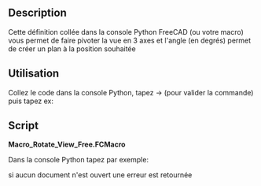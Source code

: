<languages/>
{{Macro
|Name=Rotate View Free
|Translate=Rotation Libre
|Icon=Text_console_python.png
|Description=Cette Commande collée dans la console Python FreeCAD vous permet de faire pivoter la vue en 3 axes et l'angle (en degrés) et permet de créer un plan à la position souhaitée
|Author=Yorik
|Version=01.00
|Date=2010-11-17
|FCVersion=All
|SeeAlso=[[Macro Rotate View/fr|Macro Rotate View]] [[File:Macro Rotate View view 90 Degrees.png|24px]]<br />[[Macro_Rotate_ViewAxonometric/fr|Macro_Rotate_ViewAxonometric]] [[File:Macro_Rotate_View_with_Y_pointing_upwards_.png|24px]] [[File:Macro_Rotate_View_with_Z_pointing_upwards_.png|24px]]
}}

==Description==

Cette définition collée dans la console Python FreeCAD (ou votre macro) vous permet de faire pivoter la vue en 3 axes et l'angle (en degrés) permet de créer un plan à la position souhaitée

<span id="Usage"></span>
==Utilisation==

Collez le code dans la console Python, tapez {{KEY|Enter}} → {{KEY|Enter}} (pour valider la commande) puis tapez ex: {{ColoredText|{{Emphasis|RotateView(0,1,0,45)}} }}
==Script==

'''Macro_Rotate_View_Free.FCMacro'''

{{MacroCode|code=
#Paste in the Python console and tip ex:
#RotateView(0,1,0,45)
def RotateView(axisX=1.0,axisY=0.0,axisZ=0.0,angle=45.0):
    import math
    from pivy import coin
    try:
        cam = Gui.ActiveDocument.ActiveView.getCameraNode()
        rot = coin.SbRotation()
        rot.setValue(coin.SbVec3f(axisX,axisY,axisZ),math.radians(angle))
        nrot = cam.orientation.getValue() * rot
        cam.orientation = nrot
        print( axisX," ",axisY," ",axisZ," ",angle)
    except Exception:
        print( "Not ActiveView ")


}}

Dans la console Python tapez par exemple:

{{MacroCode|code=
RotateView(0,1,0,45)
}}

si aucun document n'est ouvert une erreur est retournée

{{clear}}